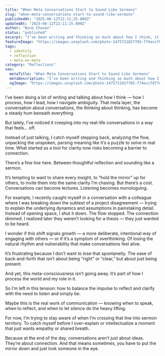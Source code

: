 ```yaml
---
title: "When Meta Conversations Start to Sound Like Sermons"
slug: "when-meta-conversations-start-to-sound-like-sermons"
publishedAt: "2025-06-12T22:11:25.000Z"
updatedAt: "2025-06-12T22:11:25.000Z"
author: "Nino Chavez"
status: "published"
excerpt: "I’ve been writing and thinking so much about how I think, it’s started to shape my real-life conversations — sometimes in ways that feel disconnected. When does thoughtful reflection cross the line into sermonizing? And how do we find balance between clarity and presence?"
featureImage: "https://images.unsplash.com/photo-1475721027785-f74eccf877e2?crop=entropy&cs=tinysrgb&fit=max&fm=jpg&ixid=M3wxMTc3M3wwfDF8c2VhcmNofDZ8fHNwZWFrZXJ8ZW58MHx8fHwxNzQ5NzYwNTMxfDA&ixlib=rb-4.1.0&q=80&w=2000"
tags:
  - identity
  - reflection
  - meta-on-meta
category: "Reflections"
seo:
  metaTitle: "When Meta Conversations Start to Sound Like Sermons"
  metaDescription: "I’ve been writing and thinking so much about how I think, it’s started to shape my real-life conversations — sometimes in ways that feel disconnected. When does thoughtful reflection cross the line into sermonizing? And how do we find balance between clarity and presence?"
  ogImage: "https://images.unsplash.com/photo-1475721027785-f74eccf877e2?crop=entropy&cs=tinysrgb&fit=max&fm=jpg&ixid=M3wxMTc3M3wwfDF8c2VhcmNofDZ8fHNwZWFrZXJ8ZW58MHx8fHwxNzQ5NzYwNTMxfDA&ixlib=rb-4.1.0&q=80&w=2000"
---
```


I’ve been doing a lot of writing and talking about how I think — how I process, how I lead, how I navigate ambiguity. That meta layer, the conversation about conversations, the thinking about thinking, has become a steady hum beneath everything.

But lately, I’ve noticed it creeping into my real-life conversations in a way that feels… off.

Instead of just talking, I catch myself stepping back, analyzing the flow, unpacking the unspoken, parsing meaning like it’s a puzzle to solve in real time. What started as a tool for clarity now risks becoming a barrier to connection.

There’s a fine line here. Between thoughtful reflection and sounding like a sermon.

It’s tempting to want to share every insight, to “hold the mirror” up for others, to invite them into the same clarity I’m chasing. But there’s a cost. Conversations can become lectures. Listening becomes monologuing.

For example, I recently caught myself in a conversation with a colleague where I was breaking down the subtext of a project disagreement — trying to explain the underlying dynamics and assumptions in painstaking detail. Instead of opening space, I shut it down. The flow stopped. The connection dimmed. I realized later they weren’t looking for a thesis — they just wanted to be heard.

I wonder if this shift signals growth — a more deliberate, intentional way of engaging with others — or if it’s a symptom of overthinking. Of losing the natural rhythm and vulnerability that make conversations feel alive.

It’s frustrating because I don’t want to lose that spontaneity. The ease of back-and-forth that isn’t about being “right” or “clear,” but about just being present.

And yet, this meta-consciousness isn’t going away. It’s part of how I process the world and my role in it.

So I’m left in this tension: how to balance the impulse to reflect and clarify with the need to listen and simply be.

Maybe this is the real work of communication — knowing when to speak, when to reflect, and when to let silence do the heavy lifting.

For now, I’m trying to stay aware of when I’m crossing that line into sermon territory. To catch myself before I over-explain or intellectualize a moment that just wants empathy or shared breath.

Because at the end of the day, conversations aren’t just about ideas. They’re about connection. And that means sometimes, you have to put the mirror down and just look someone in the eye.
